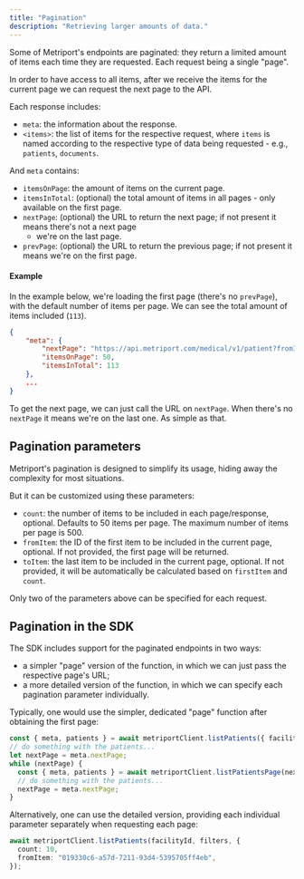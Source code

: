 ```yaml
---
title: "Pagination"
description: "Retrieving larger amounts of data."
---
```


Some of Metriport's endpoints are paginated: they return a limited amount of items each time they are requested.
Each request being a single "page".

In order to have access to all items, after we receive the items for the current page we can request the
next page to the API.

Each response includes:

- `meta`: the information about the response.
- `<items>`: the list of items for the respective request, where `items` is named according to the respective
  type of data being requested - e.g., `patients`, `documents`.

And `meta` contains:

- `itemsOnPage`: the amount of items on the current page.
- `itemsInTotal`: (optional) the total amount of items in all pages - only available on the first page.
- `nextPage`: (optional) the URL to return the next page; if not present it means there's not a next page
  - we're on the last page.
- `prevPage`: (optional) the URL to return the previous page; if not present it means we're on the first page.

#### Example

In the example below, we're loading the first page (there's no `prevPage`), with the default number of items
per page. We can see the total amount of items included (`113`).

```json
{
    "meta": {
        "nextPage": "https://api.metriport.com/medical/v1/patient?fromItem=01936b20-48f8-7d49-8bc6-50e0c4986011&count=50",
        "itemsOnPage": 50,
        "itemsInTotal": 113
    },
    ...
}
```

To get the next page, we can just call the URL on `nextPage`. When there's no `nextPage` it means we're
on the last one. As simple as that.


## Pagination parameters

Metriport's pagination is designed to simplify its usage, hiding away the complexity for most situations.

But it can be customized using these parameters:

- `count`: the number of items to be included in each page/response, optional. Defaults to 50 items per page.
  The maximum number of items per page is 500.
- `fromItem`: the ID of the first item to be included in the current page, optional. If not provided, the
  first page will be returned.
- `toItem`: the last item to be included in the current page, optional. If not provided, it will be
  automatically be calculated based on `firstItem` and `count`.

Only two of the parameters above can be specified for each request.

## Pagination in the SDK

The SDK includes support for the paginated endpoints in two ways:

- a simpler "page" version of the function, in which we can just pass the respective page's URL;
- a more detailed version of the function, in which we can specify each pagination parameter individually.

Typically, one would use the simpler, dedicated "page" function after obtaining the first page:

```ts
const { meta, patients } = await metriportClient.listPatients({ facilityId });
// do something with the patients...
let nextPage = meta.nextPage;
while (nextPage) {
  const { meta, patients } = await metriportClient.listPatientsPage(nextPage);
  // do something with the patients...
  nextPage = meta.nextPage;
}
```

Alternatively, one can use the detailed version, providing each individual parameter separately
when requesting each page:

```ts
await metriportClient.listPatients(facilityId, filters, {
  count: 10,
  fromItem: "019330c6-a57d-7211-93d4-5395705ff4eb",
});
```
